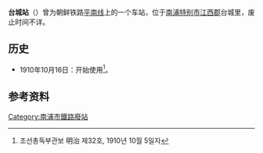 {{unreferenced|time=2015-01-15T04:37:43+00:00}}
{{朝鮮半島車站資訊
|公司色 = black
|文字色 = 
|站名 = 台城站
|圖片 = 
|pxl = 
|圖片說明 =
|前一站 = [[江西站|江西]]
|前一站距離 = 6.9
|後一站距離 = 5.5
|後一站 = [[龍岡站_(南浦)|龍岡]]
|諺文 = 태성역
|朝鮮漢字 = 台城驛
|文觀部式 = Taeseong-yeok
|馬-賴式 =T'aesŏng-yŏk
|副站名 = 
|車站編號 = 
|停站路線數 = 
|所屬公司 = [[朝鲜总督府铁道局|朝鲜总督府铁道局]]
|所屬路線 = [[平南线|平南线]]
|距離 = 35.2
|起點站 = [[平壤站|平壤]]
|所在地 =[[南浦特别市|南浦特别市]][[江西郡|江西郡]]台城里
|車站構造 = 地面车站
|月台配置 = 
|啟用年月日 = 1910年10月16日 
|廢站年月日 = 
|上下車人次 = 
|統計年度 = 
|轉車 = 
|備註 = 
|全寬備註 = 
}}

'''台城站'''（{{kor|諺=태성역|漢=台城驛|羅=T'aesŏng yŏk|f=y}}）曾为朝鲜铁路[[平南线|平南线]]上的一个车站，位于[[南浦特别市|南浦特别市]][[江西郡|江西郡]]台城里，废止时间不详。

== 历史 ==
*1910年10月16日：开始使用<ref>조선총독부관보 明治 제32호, 1910년 10월 5일자</ref>。

== 参考资料 ==
{{reflist}}

{{平南线}}

[[Category:南浦市鐵路廢站|Category:南浦市鐵路廢站]]